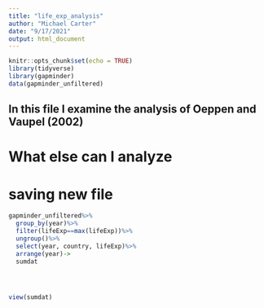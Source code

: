 ```yaml
---
title: "life_exp_analysis"
author: "Michael Carter"
date: "9/17/2021"
output: html_document
---
```


```r
knitr::opts_chunk$set(echo = TRUE)
library(tidyverse)
library(gapminder)
data(gapminder_unfiltered)
```

## In this file I examine the analysis of Oeppen and Vaupel (2002)

# What else can I analyze

# saving new file    
```r


gapminder_unfiltered%>%
  group_by(year)%>%
  filter(lifeExp==max(lifeExp))%>%
  ungroup()%>%
  select(year, country, lifeExp)%>%
  arrange(year)->
  sumdat




view(sumdat)
```


